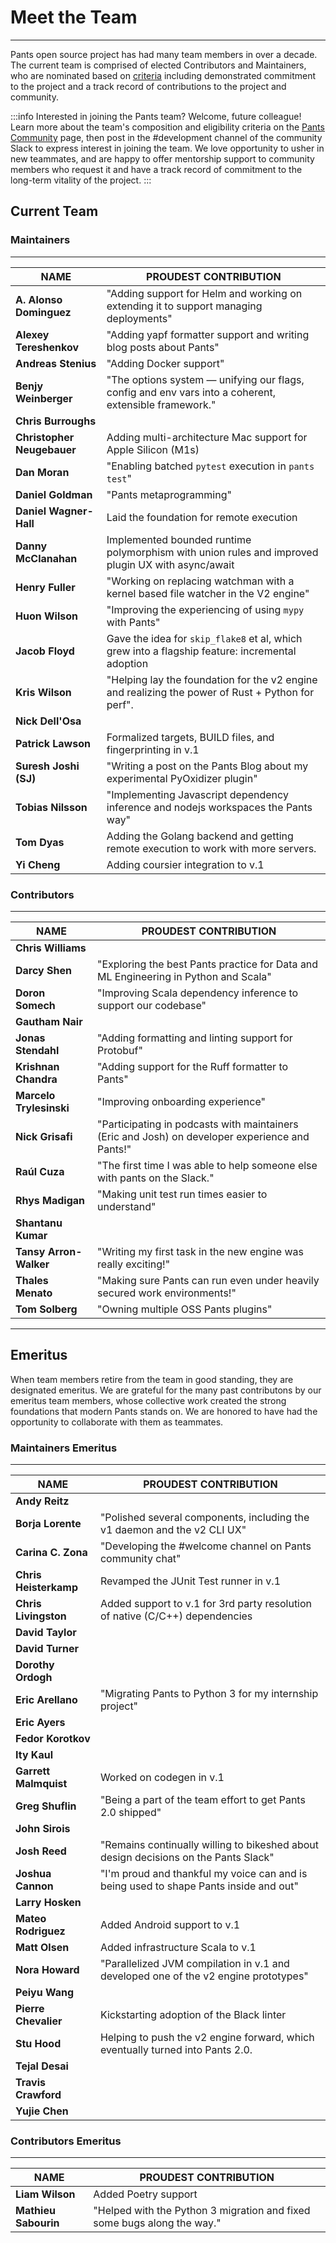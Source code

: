 # Meet the Team

---

Pants open source project has had many team members in over a decade. The current team is comprised of elected Contributors and Maintainers, who are nominated based on [criteria](/community/members#how-is-the-community-structured) including demonstrated commitment to the project and a track record of contributions to the project and community.

:::info Interested in joining the Pants team?
Welcome, future colleague! Learn more about the team's composition and eligibility criteria on
the [Pants Community](/community/members) page, then post in the #development channel of the
community Slack to express interest in joining the team. We love opportunity to usher in new
teammates, and are happy to offer mentorship support to community members who request it and
have a track record of commitment to the long-term vitality of the project.
:::

## Current Team

### Maintainers

---

| **NAME**                   | **PROUDEST CONTRIBUTION**                                                                             |
| -------------------------- | ----------------------------------------------------------------------------------------------------- |
| **A. Alonso Dominguez**    | "Adding support for Helm and working on extending it to support managing deployments"                 |
| **Alexey Tereshenkov**     | "Adding yapf formatter support and writing blog posts about Pants"                                    |
| **Andreas Stenius**        | "Adding Docker support"                                                                               |
| **Benjy Weinberger**       | "The options system — unifying our flags, config and env vars into a coherent, extensible framework." |
| **Chris Burroughs**        |                                                                                                       |
| **Christopher Neugebauer** | Adding multi-architecture Mac support for Apple Silicon (M1s)                                         |
| **Dan Moran**              | "Enabling batched `pytest` execution in `pants test`"                                                 |
| **Daniel Goldman**         | "Pants metaprogramming"                                                                               |
| **Daniel Wagner-Hall**     | Laid the foundation for remote execution                                                              |
| **Danny McClanahan**       | Implemented bounded runtime polymorphism with union rules and improved plugin UX with async/await     |
| **Henry Fuller**           | "Working on replacing watchman with a kernel based file watcher in the V2 engine"                     |
| **Huon Wilson**            | "Improving the experiencing of using `mypy` with Pants"                                               |
| **Jacob Floyd**            | Gave the idea for `skip_flake8` et al, which grew into a flagship feature: incremental adoption       |
| **Kris Wilson**            | "Helping lay the foundation for the v2 engine and realizing the power of Rust + Python for perf".     |
| **Nick Dell'Osa**          |                                                                                                       |
| **Patrick Lawson**         | Formalized targets, BUILD files, and fingerprinting in v.1                                            |
| **Suresh Joshi (SJ)**      | "Writing a post on the Pants Blog about my experimental PyOxidizer plugin"                            |
| **Tobias Nilsson**         | "Implementing Javascript dependency inference and nodejs workspaces the Pants way"                    |
| **Tom Dyas**               | Adding the Golang backend and getting remote execution to work with more servers.                     |
| **Yi Cheng**               | Adding coursier integration to v.1                                                                    |

### Contributors

---

| **NAME**                | **PROUDEST CONTRIBUTION**                                                                       |
| ----------------------- | ----------------------------------------------------------------------------------------------- |
| **Chris Williams**      |                                                                                                 |
| **Darcy Shen**          | "Exploring the best Pants practice for Data and ML Engineering in Python and Scala"             |
| **Doron Somech**        | "Improving Scala dependency inference to support our codebase"                                  |
| **Gautham Nair**        |                                                                                                 |
| **Jonas Stendahl**      | "Adding formatting and linting support for Protobuf"                                            |
| **Krishnan Chandra**    | "Adding support for the Ruff formatter to Pants"                                                |
| **Marcelo Trylesinski** | "Improving onboarding experience"                                                               |
| **Nick Grisafi**        | "Participating in podcasts with maintainers (Eric and Josh) on developer experience and Pants!" |
| **Raúl Cuza**           | "The first time I was able to help someone else with pants on the Slack."                       |
| **Rhys Madigan**        | "Making unit test run times easier to understand"                                               |
| **Shantanu Kumar**      |                                                                                                 |
| **Tansy Arron-Walker**  | "Writing my first task in the new engine was really exciting!"                                  |
| **Thales Menato**       | "Making sure Pants can run even under heavily secured work environments!"                       |
| **Tom Solberg**         | "Owning multiple OSS Pants plugins"                                                             |

---

## Emeritus

When team members retire from the team in good standing, they are designated emeritus. We are grateful for the many past contributons by our emeritus team members, whose collective work created the strong foundations that modern Pants stands on. We are honored to have had the opportunity to collaborate with them as teammates.

### Maintainers Emeritus

---

| **NAME**              | **PROUDEST CONTRIBUTION**                                                             |
| --------------------- | ------------------------------------------------------------------------------------- |
| **Andy Reitz**        |                                                                                       |
| **Borja Lorente**     | "Polished several components, including the v1 daemon and the v2 CLI UX"              |
| **Carina C. Zona**    | "Developing the #welcome channel on Pants community chat"                             |
| **Chris Heisterkamp** | Revamped the JUnit Test runner in v.1                                                 |
| **Chris Livingston**  | Added support to v.1 for 3rd party resolution of native (C/C++) dependencies          |
| **David Taylor**      |                                                                                       |
| **David Turner**      |                                                                                       |
| **Dorothy Ordogh**    |                                                                                       |
| **Eric Arellano**     | "Migrating Pants to Python 3 for my internship project"                               |
| **Eric Ayers**        |                                                                                       |
| **Fedor Korotkov**    |                                                                                       |
| **Ity Kaul**          |                                                                                       |
| **Garrett Malmquist** | Worked on codegen in v.1                                                              |
| **Greg Shuflin**      | "Being a part of the team effort to get Pants 2.0 shipped"                            |
| **John Sirois**       |                                                                                       |
| **Josh Reed**         | "Remains continually willing to bikeshed about design decisions on the Pants Slack"   |
| **Joshua Cannon**     | "I'm proud and thankful my voice can and is being used to shape Pants inside and out" |
| **Larry Hosken**      |                                                                                       |
| **Mateo Rodriguez**   | Added Android support to v.1                                                          |
| **Matt Olsen**        | Added infrastructure Scala to v.1                                                     |
| **Nora Howard**       | "Parallelized JVM compilation in v.1 and developed one of the v2 engine prototypes"   |
| **Peiyu Wang**        |                                                                                       |
| **Pierre Chevalier**  | Kickstarting adoption of the Black linter                                             |
| **Stu Hood**          | Helping to push the v2 engine forward, which eventually turned into Pants 2.0.        |
| **Tejal Desai**       |                                                                                       |
| **Travis Crawford**   |                                                                                       |
| **Yujie Chen**        |                                                                                       |

### Contributors Emeritus

---

| **NAME**             | **PROUDEST CONTRIBUTION**                                               |
| -------------------- | ----------------------------------------------------------------------- |
| **Liam Wilson**      | Added Poetry support                                                    |
| **Mathieu Sabourin** | "Helped with the Python 3 migration and fixed some bugs along the way." |
